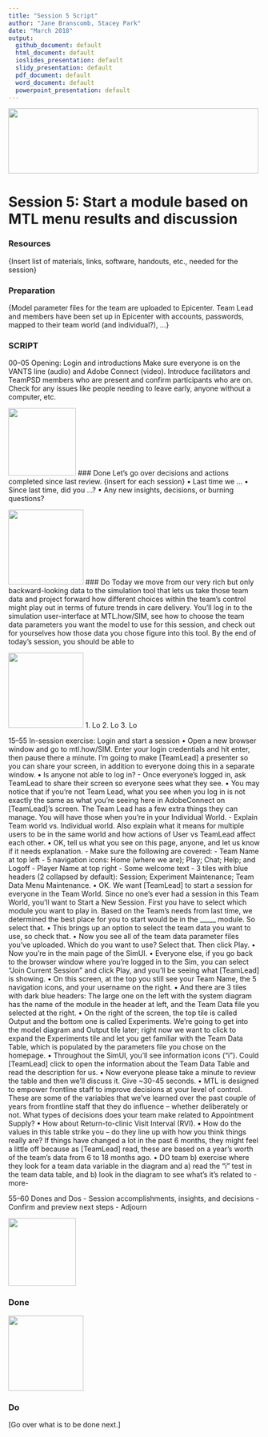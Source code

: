 ```yaml
---
title: "Session 5 Script"
author: "Jane Branscomb, Stacey Park"
date: "March 2018"
output: 
  github_document: default
  html_document: default
  ioslides_presentation: default
  slidy_presentation: default
  pdf_document: default
  word_document: default
  powerpoint_presentation: default
---
```


<!-- MTL Logo, HTML img tag -->
<img src = "https://raw.githubusercontent.com/lzim/teampsd/teampsd_style/mtl_logo/mtl_testdontguess_sm.png"
     height = "130" width = "500">    

# Session 5: Start a module based on MTL menu results and discussion

### Resources
{Insert list of materials, links, software, handouts, etc., needed for the session}

### Preparation
{Model parameter files for the team are uploaded to Epicenter. Team Lead and members have been set up in Epicenter with accounts, passwords, mapped to their team world (and individual?), ...}

### SCRIPT
00–05  Opening: Login and introductions
Make sure everyone is on the VANTS line (audio) and Adobe Connect (video). Introduce facilitators and TeamPSD members who are present and confirm participants who are on. Check for any issues like people needing to leave early, anyone without a computer, etc. 

<!-- Done List Icon -->
<img src = "https://raw.githubusercontent.com/lzim/teampsd/hexagon_icons/np_hexagon-check-mark_309690_003F72.png"
     height = "135" width = "135">
### Done
Let’s go over decisions and actions completed since last review. {insert for each session}
• Last time we … 
• Since last time, did you …?
• Any new insights, decisions, or burning questions?

<!-- Do List Icon -->     
<img src = "https://raw.githubusercontent.com/lzim/teampsd/hexagon_icons/np_synchronize_778914_003F72.png"
     height = "150" width = "150">
### Do
Today we move from our very rich but only backward-looking data to the simulation tool that lets us take those team data and project forward how different choices within the team’s control might play out in terms of future trends in care delivery. You’ll log in to the simulation user-interface at MTL.how/SIM, see how to choose the team data parameters you want the model to use for this session, and check out for yourselves how those data you chose figure into this tool. By the end of today’s session, you should be able to

<!-- Learning Objectives Icon -->
<img src = "https://raw.githubusercontent.com/lzim/teampsd/hexagon_icons/np_star_778913_003F72.png"
     height = "150" width = "150"> 
1. Lo
2. Lo
3. Lo	

15–55	In-session exercise: Login and start a session
•	Open a new browser window and go to mtl.how/SIM. Enter your login credentials and hit enter, then pause there a minute. I’m going to make [TeamLead] a presenter so you can share your screen, in addition to everyone doing this in a separate window.
•	Is anyone not able to log in?
-	Once everyone’s logged in, ask TeamLead to share their screen so everyone sees what they see.
•	You may notice that if you’re not Team Lead, what you see when you log in is not exactly the same as what you’re seeing here in AdobeConnect on [TeamLead]’s screen. The Team Lead has a few extra things they can manage. You will have those when you’re in your Individual World. 
-	Explain Team world vs. Individual world. Also explain what it means for multiple users to be in the same world and how actions of User vs TeamLead affect each other.
•	OK, tell us what you see on this page, anyone, and let us know if it needs explanation.
-	Make sure the following are covered:
-	Team Name at top left
-	5 navigation icons: Home (where we are); Play; Chat; Help; and Logoff
-	Player Name at top right
-	Some welcome text
-	3 tiles with blue headers (2 collapsed by default): Session; Experiment Maintenance; Team Data Menu Maintenance.
•	OK. We want [TeamLead] to start a session for everyone in the Team World. Since no one’s ever had a session in this Team World, you’ll want to Start a New Session. First you have to select which module you want to play in. Based on the Team’s needs from last time, we determined the best place for you to start would be in the _____ module. So select that. 
•	This brings up an option to select the team data you want to use, so check that.
•	Now you see all of the team data parameter files you’ve uploaded. Which do you want to use? Select that. Then click Play.
•	Now you’re in the main page of the SimUI.
•	Everyone else, if you go back to the browser window where you’re logged in to the Sim, you can select “Join Current Session” and click Play, and you’ll be seeing what [TeamLead] is showing.
•	On this screen, at the top you still see your Team Name, the 5 navigation icons, and your username on the right.
•	And there are 3 tiles with dark blue headers: The large one on the left with the system diagram has the name of the module in the header at left, and the Team Data file you selected at the right.
•	On the right of the screen, the top tile is called Output and the bottom one is called Experiments. We’re going to get into the model diagram and Output tile later; right now we want to click to expand the Experiments tile and let you get familiar with the Team Data Table, which is populated by the parameters file you chose on the homepage. 
•	Throughout the SimUI, you’ll see information icons (“i”). Could [TeamLead] click to open the information about the Team Data Table and read the description for us.
•	Now everyone please take a minute to review the table and then we’ll discuss it. Give ~30-45 seconds.
•	MTL is designed to empower frontline staff to improve decisions at your level of control. These are some of the variables that we’ve learned over the past couple of years from frontline staff that they do influence – whether deliberately or not. What types of decisions does your team make related to Appointment Supply? 
•	How about Return-to-clinic Visit Interval (RVI).
•	How do the values in this table strike you – do they line up with how you think things really are? If things have changed a lot in the past 6 months, they might feel a little off because as [TeamLead] read, these are based on a year’s worth of the team’s data from 6 to 18 months ago. 
•	DO team b) exercise where they look for a team data variable in the diagram and a) read the "i" test in the team data table, and b) look in the diagram to see what's it's related to
-	more-

55–60	Dones and Dos
- Session accomplishments, insights, and decisions
- Confirm and preview next steps
- Adjourn

<!-- Done List Icon -->
<img src = "https://raw.githubusercontent.com/lzim/teampsd/hexagon_icons/np_hexagon-check-mark_309690_003F72.png"
     height = "135" width = "135">
     
### Done

<!-- Do List Icon -->     
<img src = "https://raw.githubusercontent.com/lzim/teampsd/hexagon_icons/np_synchronize_778914_003F72.png"
     height = "150" width = "150">

### Do
[Go over what is to be done next.]
 

